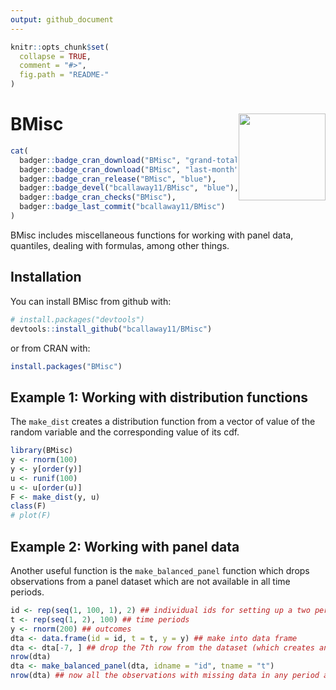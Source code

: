 ```yaml
---
output: github_document
---
```


<!-- README.md is generated from README.Rmd. Please edit that file -->

```r
knitr::opts_chunk$set(
  collapse = TRUE,
  comment = "#>",
  fig.path = "README-"
)
```

# BMisc <img src="man/figures/logo.png" align="right" height="139" alt="" />

```r
cat(
  badger::badge_cran_download("BMisc", "grand-total", "blue"),
  badger::badge_cran_download("BMisc", "last-month", "blue"),
  badger::badge_cran_release("BMisc", "blue"),
  badger::badge_devel("bcallaway11/BMisc", "blue"),
  badger::badge_cran_checks("BMisc"),
  badger::badge_last_commit("bcallaway11/BMisc")
)
```

BMisc includes miscellaneous functions for working with panel data, quantiles, dealing with formulas, among other things.

## Installation

You can install BMisc from github with:

```r
# install.packages("devtools")
devtools::install_github("bcallaway11/BMisc")
```

or from CRAN with:
```r
install.packages("BMisc")
```

## Example 1: Working with distribution functions

The `make_dist` creates a distribution function from a vector of value of the random variable and the corresponding value of its cdf.

```r
library(BMisc)
y <- rnorm(100)
y <- y[order(y)]
u <- runif(100)
u <- u[order(u)]
F <- make_dist(y, u)
class(F)
# plot(F)
```

## Example 2: Working with panel data
Another useful function is the `make_balanced_panel` function which drops observations from a panel dataset which are not available in all time periods.

```r
id <- rep(seq(1, 100, 1), 2) ## individual ids for setting up a two period panel
t <- rep(seq(1, 2), 100) ## time periods
y <- rnorm(200) ## outcomes
dta <- data.frame(id = id, t = t, y = y) ## make into data frame
dta <- dta[-7, ] ## drop the 7th row from the dataset (which creates an unbalanced panel)
nrow(dta)
dta <- make_balanced_panel(dta, idname = "id", tname = "t")
nrow(dta) ## now all the observations with missing data in any period are dropped
```

